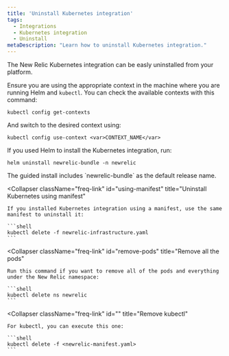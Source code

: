 ```yaml
---
title: 'Uninstall Kubernetes integration'
tags:
  - Integrations
  - Kubernetes integration
  - Uninstall
metaDescription: "Learn how to uninstall Kubernetes integration."
---
```


The New Relic Kubernetes integration can be easly uninstalled from your platform. 

Ensure you are using the appropriate context in the machine where you are running Helm and `kubectl`. You can check the available contexts with this command:

```shell
kubectl config get-contexts
```

And switch to the desired context using:

```shell
kubectl config use-context <var>CONTEXT_NAME</var>
```

<CollapserGroup>
  <Collapser
    className="freq-link"
    id="using-helm"
    title="Uninstall Kubernetes using Helm"
  >
  If you used Helm to install the Kubernetes integration, run:

  ```shell
  helm uninstall newrelic-bundle -n newrelic
  ```

  <Callout variant="important">
    The guided install includes `newrelic-bundle` as the default release name.
  </Callout>
  </Collapser>

  <Collapser
    className="freq-link"
    id="using-manifest"
    title="Uninstall Kubernetes using manifest"
  >
    If you installed Kubernetes integration using a manifest, use the same manifest to uninstall it:

    ```shell
    kubectl delete -f newrelic-infrastructure.yaml
    ```
  </Collapser>

<Collapser
    className="freq-link"
    id="remove-pods"
    title="Remove all the pods"
  >
    Run this command if you want to remove all of the pods and everything under the New Relic namespace:

    ```shell
    kubectl delete ns newrelic
    ```
  </Collapser>

<Collapser
    className="freq-link"
    id=""
    title="Remove kubectl"
  >
    For kubectl, you can execute this one:

    ```shell
    kubectl delete -f <newrelic-manifest.yaml>
    ```
  </Collapser>
</CollapserGroup>